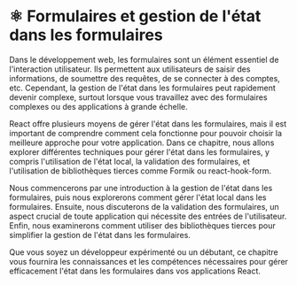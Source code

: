 # ⚛️ Formulaires et gestion de l'état dans les formulaires

Dans le développement web, les formulaires sont un élément essentiel de l'interaction utilisateur. Ils permettent aux utilisateurs de saisir des informations, de soumettre des requêtes, de se connecter à des comptes, etc. Cependant, la gestion de l'état dans les formulaires peut rapidement devenir complexe, surtout lorsque vous travaillez avec des formulaires complexes ou des applications à grande échelle.

React offre plusieurs moyens de gérer l'état dans les formulaires, mais il est important de comprendre comment cela fonctionne pour pouvoir choisir la meilleure approche pour votre application. Dans ce chapitre, nous allons explorer différentes techniques pour gérer l'état dans les formulaires, y compris l'utilisation de l'état local, la validation des formulaires, et l'utilisation de bibliothèques tierces comme Formik ou react-hook-form.

Nous commencerons par une introduction à la gestion de l'état dans les formulaires, puis nous explorerons comment gérer l'état local dans les formulaires. Ensuite, nous discuterons de la validation des formulaires, un aspect crucial de toute application qui nécessite des entrées de l'utilisateur. Enfin, nous examinerons comment utiliser des bibliothèques tierces pour simplifier la gestion de l'état dans les formulaires.

Que vous soyez un développeur expérimenté ou un débutant, ce chapitre vous fournira les connaissances et les compétences nécessaires pour gérer efficacement l'état dans les formulaires dans vos applications React.
